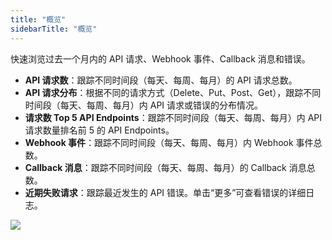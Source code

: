 ```yaml
---
title: "概览"
sidebarTitle: "概览"
---
```


快速浏览过去一个月内的 API 请求、Webhook 事件、Callback 消息和错误。

- **API 请求数**：跟踪不同时间段（每天、每周、每月）的 API 请求总数。
- **API 请求分布**：根据不同的请求方式（Delete、Put、Post、Get），跟踪不同时间段（每天、每周、每月）内 API 请求或错误的分布情况。
- **请求数 Top 5 API Endpoints**：跟踪不同时间段（每天、每周、每月）内 API 请求数量排名前 5 的 API Endpoints。
- **Webhook 事件**：跟踪不同时间段（每天、每周、每月）内 Webhook 事件总数。
- **Callback 消息**：跟踪不同时间段（每天、每周、每月）的 Callback 消息总数。
- **近期失败请求**：跟踪最近发生的 API 错误。单击“更多”可查看错误的详细日志。

<img src="/cn/images/developer-console/overview.png" className="screenshot_full_screen"/>